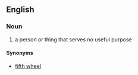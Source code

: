 ==English==

===Noun===
{{en-noun|sg=[[third]] [[wheel]]}}

# {{idiom}} a person or thing that serves no useful purpose

====Synonyms====
* [[fifth wheel]]